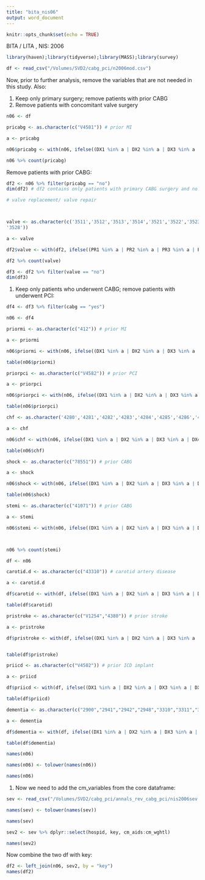 ```yaml
---
title: "bita_nis06"
output: word_document
---
```


```r
knitr::opts_chunk$set(echo = TRUE)
```

BITA / LITA , NIS: 2006

```r
library(haven);library(tidyverse);library(MASS);library(survey)
```

```r

df <- read_csv("/Volumes/SVD2/cabg_pci/n2006mod.csv")
```

Now, prior to further analysis, remove the variables that are not needed in this study. 
Also:

1. Keep only primary surgery; remove patients with prior CABG 
2. Remove patients with concomitant valve surgery

```r

n06 <- df

pricabg <- as.character(c("V4581")) # prior MI 

a <- pricabg

n06$pricabg <- with(n06, ifelse((DX1 %in% a | DX2 %in% a | DX3 %in% a | DX4 %in% a | DX4 %in% a | DX5 %in% a | DX6 %in% a | DX7 %in% a | DX8 %in% a | DX10 %in% a | DX11 %in% a | DX12 %in% a | DX13 %in% a | DX14 %in% a | DX15 %in% a ), "yes","no"))

n06 %>% count(pricabg)
```

Remove patients with prior CABG:

```r
df2 <- n06 %>% filter(pricabg == "no")
dim(df2) # df2 contains only patients with primary CABG surgery and no prior CABG surgery.
```



```r

# valve replacement/ valve repair 



valve <- as.character(c('3511','3512','3513','3514','3521','3522','3523','3524','3526','3525','3527',
'3528'))

a <- valve

df2$valve <- with(df2, ifelse((PR1 %in% a | PR2 %in% a | PR3 %in% a | PR4 %in% a | PR4 %in% a | PR5 %in% a | PR6 %in% a | PR7 %in% a | PR8 %in% a | PR10 %in% a | PR11 %in% a | PR12 %in% a | PR13 %in% a | PR14 %in% a | PR15 %in% a), "yes","no"))

df2 %>% count(valve)

```


```r

df3 <- df2 %>% filter(valve == "no")
dim(df3)
```

1. Keep only patients who underwent CABG; remove patients with underwent PCI:

```r

df4 <- df3 %>% filter(cabg == "yes")

```

```r

n06 <- df4

```


```r

priormi <- as.character(c("412")) # prior MI 

a <- priormi

n06$priormi <- with(n06, ifelse((DX1 %in% a | DX2 %in% a | DX3 %in% a | DX4 %in% a | DX4 %in% a | DX5 %in% a | DX6 %in% a | DX7 %in% a | DX8 %in% a | DX10 %in% a | DX11 %in% a | DX12 %in% a | DX13 %in% a | DX14 %in% a | DX15 %in% a ), "yes","no"))

table(n06$priormi)

```



```r
 
priorpci <- as.character(c("V4582")) # prior PCI 

a <- priorpci

n06$priorpci <- with(n06, ifelse((DX1 %in% a | DX2 %in% a | DX3 %in% a | DX4 %in% a | DX4 %in% a | DX5 %in% a | DX6 %in% a | DX7 %in% a | DX8 %in% a | DX10 %in% a | DX11 %in% a | DX12 %in% a | DX13 %in% a | DX14 %in% a | DX15 %in% a), "yes","no"))

table(n06$priorpci)

```


```r
chf <- as.character('4280','4281','4282','4283','4284','4285','4286','4287','4288') # ICD9 codes for CHF

a <- chf

n06$chf <- with(n06, ifelse((DX1 %in% a | DX2 %in% a | DX3 %in% a | DX4 %in% a | DX4 %in% a | DX5 %in% a | DX6 %in% a | DX7 %in% a | DX8 %in% a | DX10 %in% a | DX11 %in% a | DX12 %in% a | DX13 %in% a | DX14 %in% a | DX15 %in% a), "yes","no"))

table(n06$chf)
```



```r

shock <- as.character(c("78551")) # prior CABG 

a <- shock

n06$shock <- with(n06, ifelse((DX1 %in% a | DX2 %in% a | DX3 %in% a | DX4 %in% a | DX4 %in% a | DX5 %in% a | DX6 %in% a | DX7 %in% a | DX8 %in% a | DX10 %in% a | DX11 %in% a | DX12 %in% a | DX13 %in% a | DX14 %in% a | DX15 %in% a ), "yes","no"))

table(n06$shock)
```


```r

stemi <- as.character(c("41071")) # prior CABG 

a <- stemi

n06$stemi <- with(n06, ifelse((DX1 %in% a | DX2 %in% a | DX3 %in% a | DX4 %in% a | DX4 %in% a | DX5 %in% a | DX6 %in% a | DX7 %in% a | DX8 %in% a | DX10 %in% a | DX11 %in% a | DX12 %in% a | DX13 %in% a | DX14 %in% a | DX15 %in% a ), "yes","no"))



n06 %>% count(stemi)
```

```r
df <- n06
```


```r
carotid.d <- as.character(c("43310")) # carotid artery disease

a <- carotid.d

df$carotid <- with(df, ifelse((DX1 %in% a | DX2 %in% a | DX3 %in% a | DX4 %in% a | DX4 %in% a | DX5 %in% a | DX6 %in% a | DX7 %in% a | DX8 %in% a | DX10 %in% a | DX11 %in% a | DX12 %in% a | DX13 %in% a | DX14 %in% a | DX15 %in% a), "yes","no"))

table(df$carotid)
```

```r

pristroke <- as.character(c("V1254","4380")) # prior stroke

a <- pristroke

df$pristroke <- with(df, ifelse((DX1 %in% a | DX2 %in% a | DX3 %in% a | DX4 %in% a | DX4 %in% a | DX5 %in% a | DX6 %in% a | DX7 %in% a | DX8 %in% a | DX10 %in% a | DX11 %in% a | DX12 %in% a | DX13 %in% a | DX14 %in% a | DX15 %in% a ), "yes","no"))


table(df$pristroke)
```

```r
priicd <- as.character(c("V4502")) # prior ICD implant 

a <- priicd

df$priicd <- with(df, ifelse((DX1 %in% a | DX2 %in% a | DX3 %in% a | DX4 %in% a | DX4 %in% a | DX5 %in% a | DX6 %in% a | DX7 %in% a | DX8 %in% a | DX10 %in% a | DX11 %in% a | DX12 %in% a | DX13 %in% a | DX14 %in% a | DX15 %in% a ), "yes","no"))

table(df$priicd)
```


```r
dementia <- as.character(c("2900","2941","2942","2948","3310","3311","3312","33182")) # dementia 

a <- dementia

df$dementia <- with(df, ifelse((DX1 %in% a | DX2 %in% a | DX3 %in% a | DX4 %in% a | DX4 %in% a | DX5 %in% a | DX6 %in% a | DX7 %in% a | DX8 %in% a | DX10 %in% a | DX11 %in% a | DX12 %in% a | DX13 %in% a | DX14 %in% a | DX15 %in% a ), "yes","no"))

table(df$dementia)

```

```r
names(n06)

names(n06) <- tolower(names(n06))

names(n06)
```

1. Now we need to add the cm_variables from the core dataframe:

```r
sev <- read_csv("/Volumes/SVD2/cabg_pci/annals_rev_cabg_pci/nis2006sev.csv")

names(sev) <- tolower(names(sev))

names(sev)

sev2 <- sev %>% dplyr::select(hospid, key, cm_aids:cm_wghtl)

names(sev2)

```

Now combine the two df with key:

```r

df2 <- left_join(n06, sev2, by = "key")
names(df2)

```

